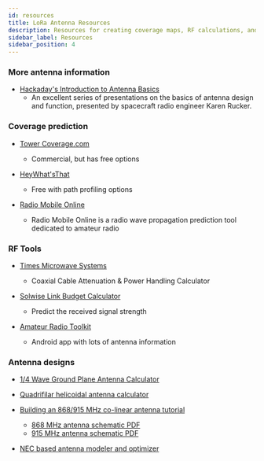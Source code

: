 ```yaml
---
id: resources
title: LoRa Antenna Resources
description: Resources for creating coverage maps, RF calculations, and antenna designs for Meshtastic
sidebar_label: Resources
sidebar_position: 4
---
```


### More antenna information

- [Hackaday's Introduction to Antenna Basics](https://www.youtube.com/playlist?list=PL_tws4AXg7authztKFg5ZN5qWGtq3N_nI)
  - An excellent series of presentations on the basics of antenna design and function, presented by spacecraft radio engineer Karen Rucker.

### Coverage prediction

- [Tower Coverage.com](https://www.towercoverage.com)

  - Commercial, but has free options

- [HeyWhat'sThat](http://www.heywhatsthat.com)

  - Free with path profiling options

- [Radio Mobile Online](https://www.ve2dbe.com/rmonline_s.asp)
  - Radio Mobile Online is a radio wave propagation prediction tool dedicated to amateur radio

### RF Tools

- [Times Microwave Systems](https://www.timesmicrowave.com/calculator/?Product=RG-6&RunLength=10&Frequency=868)

  - Coaxial Cable Attenuation & Power Handling Calculator

- [Solwise Link Budget Calculator](https://www.solwise.co.uk/link-budget.htm)

  - Predict the received signal strength

- [Amateur Radio Toolkit](https://play.google.com/store/apps/details?id=com.daveyhollenberg.amateurradiotoolkit)
  - Android app with lots of antenna information

### Antenna designs

- [1/4 Wave Ground Plane Antenna Calculator](https://m0ukd.com/calculators/quarter-wave-ground-plane-antenna-calculator)

- [Quadrifilar helicoidal antenna calculator](https://jcoppens.com/ant/qfh/calc.en.php)

- [Building an 868/915 MHz co-linear antenna tutorial](https://www.youtube.com/watch?v=1_1LxuOngHs)

  - [868 MHz antenna schematic PDF](https://github.com/IRNAS/ttn-irnas-gw/blob/master/Collinear868MHzLoRaantenna.PDF)
  - [915 MHz antenna schematic PDF](https://github.com/IRNAS/ttn-irnas-gw/blob/master/CollinearLoRaantenna915MHzIRNAS.PDF)

- [NEC based antenna modeler and optimizer](https://www.qsl.net/4nec2)
